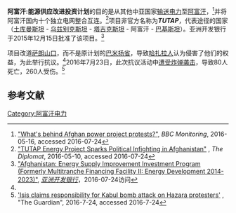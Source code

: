 '''阿富汗:能源供应改进投资计划'''的目的是从其他中亚国家[[輸電系統|输送电力]]至[[阿富汗|阿富汗]]，<ref name="protest">[http://www.bbc.co.uk/news/world-asia-36305567 "What's behind Afghan power project protests?"], ''BBC Monitoring'', 2016-05-16, accessed 2016-07-24</ref>并将阿富汗国内十个独立电网整合互连。<ref>[http://thediplomat.com/2016/05/tutap-energy-project-sparks-political-infighting-in-afghanistan/ "TUTAP Energy Project Sparks Political Infighting in Afghanistan"] {{Wayback|url=http://thediplomat.com/2016/05/tutap-energy-project-sparks-political-infighting-in-afghanistan/ |date=20160719120240 }}, ''The Diplomat'', 2016-05-10, accessed 2016-07-24</ref>项目非官方名称为'''''TUTAP'''''，代表途径的国家（[[土库曼斯坦|土库曼斯坦]] - [[乌兹别克斯坦|乌兹别克斯坦]] - [[塔吉克斯坦|塔吉克斯坦]] - 阿富汗 - [[巴基斯坦|巴基斯坦]]）。亚洲开发银行于2015年12月15日批准了该项目。<ref>[http://www.adb.org/projects/47282-001/main#project-overview "Afghanistan: Energy Supply Improvement Investment Program (Formerly Multitranche Financing Facility II: Energy Development 2014-2023)"], ''[[亚洲开发银行|亚洲开发银行]]''，2016-07-24访问</ref>

项目改道[[萨朗山口|萨朗山口]]，而不是原计划的[[巴米扬省|巴米扬省]]，导致[[哈扎拉人|哈扎拉人]]认为侵害了他们的权益，为此举行抗议。<ref name="protest"/>2016年7月23日，此次抗议活动中[[2016年7月喀布尔爆炸袭击|遭受炸弹袭击]]，导致80人死亡，260人受伤。<ref>[https://www.theguardian.com/world/2016/jul/23/hazara-minority-targeted-by-suicide-bombs-at-kabul-protest 'Isis claims responsibility for Kabul bomb attack on Hazara protesters'] {{Wayback|url=https://www.theguardian.com/world/2016/jul/23/hazara-minority-targeted-by-suicide-bombs-at-kabul-protest |date=20160723153420 }}, "The Guardian", 2016-7-24, accessed 2016-7-24</ref>

==参考文献==
{{reflist}}

[[Category:阿富汗电力|Category:阿富汗电力]]